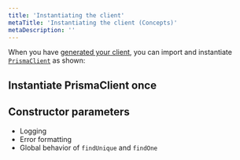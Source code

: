 ```yaml
---
title: 'Instantiating the client'
metaTitle: 'Instantiating the client (Concepts)'
metaDescription: ''
---
```


<TopBlock>

When you have [generated your client](generating-prisma-client), you can import and instantiate [`PrismaClient`](../../../../reference/api-reference/prisma-client-reference#prismaclient) <span class="api"></span> as shown:

</TopBlock>

## Instantiate <inlinecode>PrismaClient</inlinecode> once

## Constructor parameters

* Logging
* Error formatting
* Global behavior of `findUnique` and `findOne`